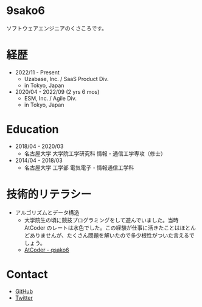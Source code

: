 # 9sako6

ソフトウェアエンジニアのくさころです。

# 経歴

- 2022/11 - Present
  - Uzabase, Inc. / SaaS Product Div.
  - in Tokyo, Japan
- 2020/04 - 2022/09 (2 yrs 6 mos)
  - ESM, Inc. / Agile Div.
  - in Tokyo, Japan

# Education

- 2018/04 - 2020/03
  - 名古屋大学 大学院工学研究科 情報・通信工学専攻（修士）
- 2014/04 - 2018/03
  - 名古屋大学 工学部 電気電子・情報通信工学科

# 技術的リテラシー

- アルゴリズムとデータ構造
  - 大学院生の頃に競技プログラミングをして遊んでいました。当時 AtCoder のレートは水色でした。この経験が仕事に活きたことはほとんどありませんが、たくさん問題を解いたので多少根性がついた言えるでしょう。
  - [AtCoder - qsako6](https://atcoder.jp/users/qsako6)

# Contact

- [GitHub](https://github.com/9sako6)
- [Twitter](https://twitter.com/9sako6)
